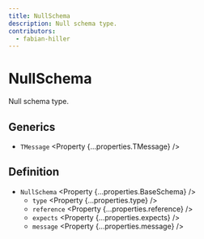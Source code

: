 ```yaml
---
title: NullSchema
description: Null schema type.
contributors:
  - fabian-hiller
---
```



# NullSchema

Null schema type.

## Generics

- `TMessage` <Property {...properties.TMessage} />

## Definition

- `NullSchema` <Property {...properties.BaseSchema} />
  - `type` <Property {...properties.type} />
  - `reference` <Property {...properties.reference} />
  - `expects` <Property {...properties.expects} />
  - `message` <Property {...properties.message} />
